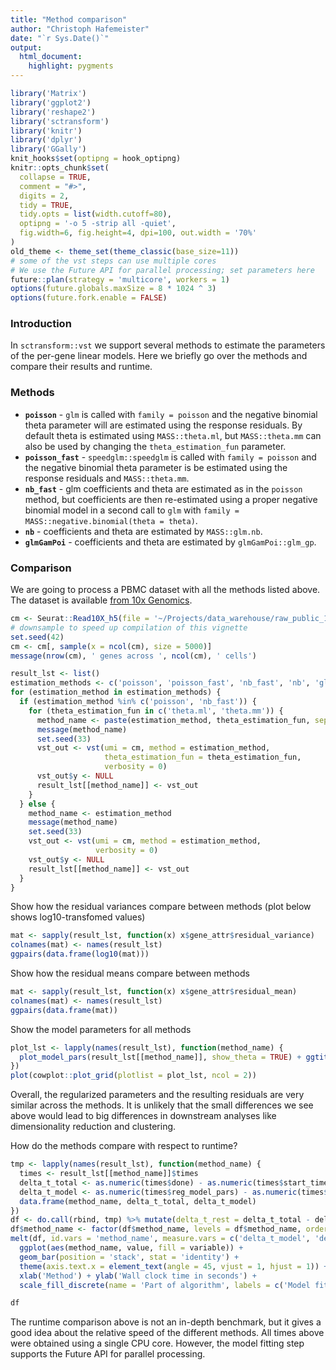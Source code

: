 ```yaml
---
title: "Method comparison"
author: "Christoph Hafemeister"
date: "`r Sys.Date()`"
output: 
  html_document:
    highlight: pygments
---
```


```r
library('Matrix')
library('ggplot2')
library('reshape2')
library('sctransform')
library('knitr')
library('dplyr')
library('GGally')
knit_hooks$set(optipng = hook_optipng)
knitr::opts_chunk$set(
  collapse = TRUE,
  comment = "#>",
  digits = 2,
  tidy = TRUE,
  tidy.opts = list(width.cutoff=80),
  optipng = '-o 5 -strip all -quiet',
  fig.width=6, fig.height=4, dpi=100, out.width = '70%'
)
old_theme <- theme_set(theme_classic(base_size=11))
# some of the vst steps can use multiple cores
# We use the Future API for parallel processing; set parameters here
future::plan(strategy = 'multicore', workers = 1)
options(future.globals.maxSize = 8 * 1024 ^ 3)
options(future.fork.enable = FALSE)
```

### Introduction

In `sctransform::vst` we support several methods to estimate the parameters of the per-gene linear models. Here we briefly go over the methods and compare their results and runtime.

### Methods

* **`poisson`** - `glm` is called with `family = poisson` and the negative binomial theta parameter will are estimated using the response residuals. By default theta is estimated using `MASS::theta.ml`, but `MASS::theta.mm` can also be used by changing the `theta_estimation_fun` parameter.
* **`poisson_fast`** - `speedglm::speedglm` is called with `family = poisson` and the negative binomial theta parameter is be estimated using the response residuals and `MASS::theta.mm`.
* **`nb_fast`** - glm coefficients and theta are estimated as in the `poisson` method, but coefficients are then re-estimated using a proper negative binomial model in a second call to `glm` with `family = MASS::negative.binomial(theta = theta)`.
* **`nb`** - coefficients and theta are estimated by `MASS::glm.nb`.
* **`glmGamPoi`** - coefficients and theta are estimated by `glmGamPoi::glm_gp`.

### Comparison

We are going to process a PBMC dataset with all the methods listed above. The dataset is available [from 10x Genomics](https://support.10xgenomics.com/single-cell-gene-expression/datasets/3.0.0/pbmc_10k_v3).

```r
cm <- Seurat::Read10X_h5(file = '~/Projects/data_warehouse/raw_public_10x/pbmc_10k_v3_filtered_feature_bc_matrix.h5')
# downsample to speed up compilation of this vignette
set.seed(42)
cm <- cm[, sample(x = ncol(cm), size = 5000)]
message(nrow(cm), ' genes across ', ncol(cm), ' cells')
```

```r
result_lst <- list()
estimation_methods <- c('poisson', 'poisson_fast', 'nb_fast', 'nb', 'glmGamPoi')
for (estimation_method in estimation_methods) {
  if (estimation_method %in% c('poisson', 'nb_fast')) {
    for (theta_estimation_fun in c('theta.ml', 'theta.mm')) {
      method_name <- paste(estimation_method, theta_estimation_fun, sep = '-')
      message(method_name)
      set.seed(33)
      vst_out <- vst(umi = cm, method = estimation_method, 
                     theta_estimation_fun = theta_estimation_fun, 
                     verbosity = 0)
      vst_out$y <- NULL
      result_lst[[method_name]] <- vst_out
    }
  } else {
    method_name <- estimation_method
    message(method_name)
    set.seed(33)
    vst_out <- vst(umi = cm, method = estimation_method, 
                   verbosity = 0)
    vst_out$y <- NULL
    result_lst[[method_name]] <- vst_out
  }
}
```

Show how the residual variances compare between methods (plot below shows log10-transfomed values)

```r
mat <- sapply(result_lst, function(x) x$gene_attr$residual_variance)
colnames(mat) <- names(result_lst)
ggpairs(data.frame(log10(mat)))
```

Show how the residual means compare between methods

```r
mat <- sapply(result_lst, function(x) x$gene_attr$residual_mean)
colnames(mat) <- names(result_lst)
ggpairs(data.frame(mat))
```

Show the model parameters for all methods

```r
plot_lst <- lapply(names(result_lst), function(method_name) {
  plot_model_pars(result_lst[[method_name]], show_theta = TRUE) + ggtitle(method_name)
})
plot(cowplot::plot_grid(plotlist = plot_lst, ncol = 2))
```

Overall, the regularized parameters and the resulting residuals are very similar across the methods. It is unlikely that the small differences we see above would lead to big differences in downstream analyses like dimensionality reduction and clustering.

How do the methods compare with respect to runtime?

```r
tmp <- lapply(names(result_lst), function(method_name) {
  times <- result_lst[[method_name]]$times
  delta_t_total <- as.numeric(times$done) - as.numeric(times$start_time)
  delta_t_model <- as.numeric(times$reg_model_pars) - as.numeric(times$get_model_pars)
  data.frame(method_name, delta_t_total, delta_t_model)
})
df <- do.call(rbind, tmp) %>% mutate(delta_t_rest = delta_t_total - delta_t_model)
df$method_name <- factor(df$method_name, levels = df$method_name, ordered = TRUE)
melt(df, id.vars = 'method_name', measure.vars = c('delta_t_model', 'delta_t_rest')) %>%
  ggplot(aes(method_name, value, fill = variable)) +
  geom_bar(position = 'stack', stat = 'identity') +
  theme(axis.text.x = element_text(angle = 45, vjust = 1, hjust = 1)) +
  xlab('Method') + ylab('Wall clock time in seconds') +
  scale_fill_discrete(name = 'Part of algorithm', labels = c('Model fitting', 'Rest'))
```

```r
df
```

The runtime comparison above is not an in-depth benchmark, but it gives a good idea about the relative speed of the different methods. All times above were obtained using a single CPU core. However, the model fitting step supports the Future API for parallel processing.
